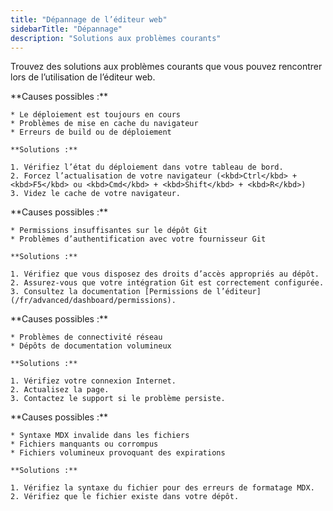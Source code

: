 ```yaml
---
title: "Dépannage de l’éditeur web"
sidebarTitle: "Dépannage"
description: "Solutions aux problèmes courants"
---
```


Trouvez des solutions aux problèmes courants que vous pouvez rencontrer lors de l’utilisation de l’éditeur web.

<AccordionGroup>
  <Accordion title="Les modifications n’apparaissent pas après la publication">
    **Causes possibles :**

    * Le déploiement est toujours en cours
    * Problèmes de mise en cache du navigateur
    * Erreurs de build ou de déploiement

    **Solutions :**

    1. Vérifiez l’état du déploiement dans votre tableau de bord.
    2. Forcez l’actualisation de votre navigateur (<kbd>Ctrl</kbd> + <kbd>F5</kbd> ou <kbd>Cmd</kbd> + <kbd>Shift</kbd> + <kbd>R</kbd>)
    3. Videz le cache de votre navigateur.
  </Accordion>

  <Accordion title="Erreurs d’autorisation lors de la publication">
    **Causes possibles :**

    * Permissions insuffisantes sur le dépôt Git
    * Problèmes d’authentification avec votre fournisseur Git

    **Solutions :**

    1. Vérifiez que vous disposez des droits d’accès appropriés au dépôt.
    2. Assurez-vous que votre intégration Git est correctement configurée.
    3. Consultez la documentation [Permissions de l’éditeur](/fr/advanced/dashboard/permissions).
  </Accordion>

  <Accordion title="Problèmes de chargement de l’éditeur">
    **Causes possibles :**

    * Problèmes de connectivité réseau
    * Dépôts de documentation volumineux

    **Solutions :**

    1. Vérifiez votre connexion Internet.
    2. Actualisez la page.
    3. Contactez le support si le problème persiste.
  </Accordion>

  <Accordion title="Fichiers ne se chargeant pas ou affichant des erreurs">
    **Causes possibles :**

    * Syntaxe MDX invalide dans les fichiers
    * Fichiers manquants ou corrompus
    * Fichiers volumineux provoquant des expirations

    **Solutions :**

    1. Vérifiez la syntaxe du fichier pour des erreurs de formatage MDX.
    2. Vérifiez que le fichier existe dans votre dépôt.
  </Accordion>
</AccordionGroup>